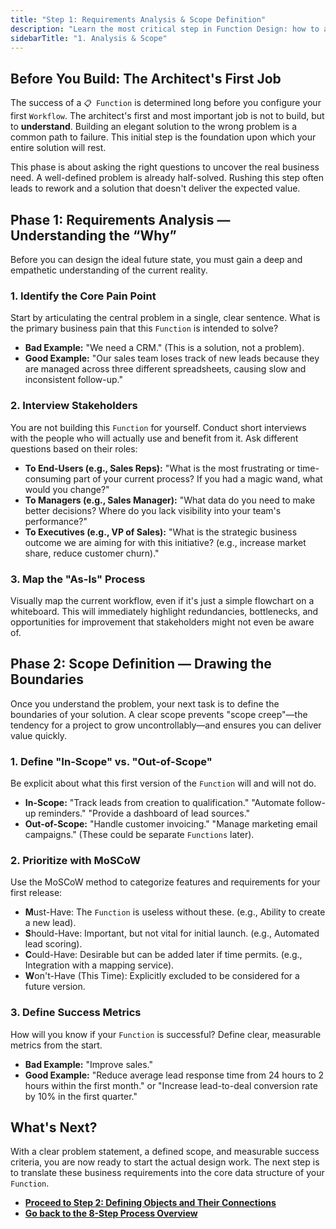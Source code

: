 ```yaml
---
title: "Step 1: Requirements Analysis & Scope Definition"
description: "Learn the most critical step in Function Design: how to analyze business needs, interview stakeholders, and define a clear scope to ensure your solution succeeds."
sidebarTitle: "1. Analysis & Scope"
---
```


## Before You Build: The Architect's First Job

The success of a `📋 Function` is determined long before you configure your first `Workflow`. The architect's first and most important job is not to build, but to **understand**. Building an elegant solution to the wrong problem is a common path to failure. This initial step is the foundation upon which your entire solution will rest.

<Info>
This phase is about asking the right questions to uncover the real business need. A well-defined problem is already half-solved. Rushing this step often leads to rework and a solution that doesn't deliver the expected value.
</Info>

## Phase 1: Requirements Analysis — Understanding the “Why”

Before you can design the ideal future state, you must gain a deep and empathetic understanding of the current reality.

### 1. Identify the Core Pain Point
Start by articulating the central problem in a single, clear sentence. What is the primary business pain that this `Function` is intended to solve?

-   **Bad Example:** "We need a CRM." (This is a solution, not a problem).
-   **Good Example:** "Our sales team loses track of new leads because they are managed across three different spreadsheets, causing slow and inconsistent follow-up."

### 2. Interview Stakeholders
You are not building this `Function` for yourself. Conduct short interviews with the people who will actually use and benefit from it. Ask different questions based on their roles:

-   **To End-Users (e.g., Sales Reps):** "What is the most frustrating or time-consuming part of your current process? If you had a magic wand, what would you change?"
-   **To Managers (e.g., Sales Manager):** "What data do you need to make better decisions? Where do you lack visibility into your team's performance?"
-   **To Executives (e.g., VP of Sales):** "What is the strategic business outcome we are aiming for with this initiative? (e.g., increase market share, reduce customer churn)."

### 3. Map the "As-Is" Process
Visually map the current workflow, even if it's just a simple flowchart on a whiteboard. This will immediately highlight redundancies, bottlenecks, and opportunities for improvement that stakeholders might not even be aware of.

## Phase 2: Scope Definition — Drawing the Boundaries

Once you understand the problem, your next task is to define the boundaries of your solution. A clear scope prevents "scope creep"—the tendency for a project to grow uncontrollably—and ensures you can deliver value quickly.

### 1. Define "In-Scope" vs. "Out-of-Scope"
Be explicit about what this first version of the `Function` will and will not do.

-   **In-Scope:** "Track leads from creation to qualification." "Automate follow-up reminders." "Provide a dashboard of lead sources."
-   **Out-of-Scope:** "Handle customer invoicing." "Manage marketing email campaigns." (These could be separate `Functions` later).

### 2. Prioritize with MoSCoW
Use the MoSCoW method to categorize features and requirements for your first release:
-   **M**ust-Have: The `Function` is useless without these. (e.g., Ability to create a new lead).
-   **S**hould-Have: Important, but not vital for initial launch. (e.g., Automated lead scoring).
-   **C**ould-Have: Desirable but can be added later if time permits. (e.g., Integration with a mapping service).
-   **W**on't-Have (This Time): Explicitly excluded to be considered for a future version.

### 3. Define Success Metrics
How will you know if your `Function` is successful? Define clear, measurable metrics from the start.

-   **Bad Example:** "Improve sales."
-   **Good Example:** "Reduce average lead response time from 24 hours to 2 hours within the first month." or "Increase lead-to-deal conversion rate by 10% in the first quarter."

## What's Next?

With a clear problem statement, a defined scope, and measurable success criteria, you are now ready to start the actual design work. The next step is to translate these business requirements into the core data structure of your `Function`.

-   [**Proceed to Step 2: Defining Objects and Their Connections**](/platform/function-design/design-process/02-define-objects)
-   [**Go back to the 8-Step Process Overview**](/platform/function-design/design-process/)